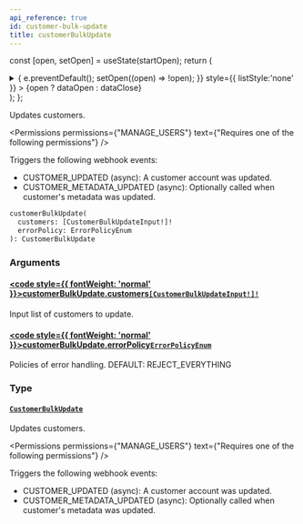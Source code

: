 ```yaml
---
api_reference: true
id: customer-bulk-update
title: customerBulkUpdate
---
```






const [open, setOpen] = useState(startOpen);
return (
<details {...(open ? { open: true } : {})} className="details" style={{ border:'none', boxShadow:'none', background:'var(--ifm-background-color)' }}>
<summary
onClick={(e) => {
e.preventDefault();
setOpen((open) => !open);
}}
style={{ listStyle:'none' }} >
{open ? dataOpen : dataClose}
</summary>
{open && children}
</details>
);
};

Updates customers.


<Permissions permissions={"MANAGE_USERS"} text={"Requires one of the following permissions"} />


Triggers the following webhook events:

- CUSTOMER_UPDATED (async): A customer account was updated.
- CUSTOMER_METADATA_UPDATED (async): Optionally called when customer's metadata was updated.

```graphql
customerBulkUpdate(
  customers: [CustomerBulkUpdateInput!]!
  errorPolicy: ErrorPolicyEnum
): CustomerBulkUpdate
```

### Arguments

#### [<code style={{ fontWeight: 'normal' }}>customerBulkUpdate.<b>customers</b></code>](#)<Bullet />[`[CustomerBulkUpdateInput!]!`](../../../api-reference/users/inputs/customer-bulk-update-input.mdx) <Badge class="badge badge--secondary" text="non-null"/> <Badge class="badge badge--secondary" text="input"/> <Badge class="badge badge--secondary" text="users"/>

Input list of customers to update.

#### [<code style={{ fontWeight: 'normal' }}>customerBulkUpdate.<b>errorPolicy</b></code>](#)<Bullet />[`ErrorPolicyEnum`](../../../api-reference/miscellaneous/enums/error-policy-enum.mdx) <Badge class="badge badge--secondary" text="enum"/> <Badge class="badge badge--secondary" text="miscellaneous"/>

Policies of error handling. DEFAULT: REJECT_EVERYTHING

### Type

#### [`CustomerBulkUpdate`](../../../api-reference/users/objects/customer-bulk-update.mdx) <Badge class="badge badge--secondary" text="object"/> <Badge class="badge badge--secondary" text="users"/>

Updates customers.


<Permissions permissions={"MANAGE_USERS"} text={"Requires one of the following permissions"} />


Triggers the following webhook events:

- CUSTOMER_UPDATED (async): A customer account was updated.
- CUSTOMER_METADATA_UPDATED (async): Optionally called when customer's metadata was updated.


